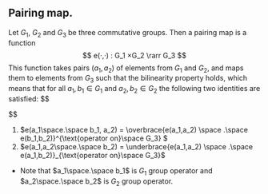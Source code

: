 ## Pairing map.
Let $G_1$, $G_2$ and $G_3$ be three commutative groups. Then a pairing map is a function
$$
e(·,·) : G_1 ×G_2 \rarr G_3
$$
This function takes pairs $(a_1,a_2)$ of elements from $G_1$ and $G_2$, and maps them to elements from $G_3$ such that the bilinearity property holds, which means that
for all $a_1, b_1 \in G_1$ and $a_2, b_2 \in G_2$ the following two identities are satisfied:
$$

$$
1. $e(a_1\space.\space b_1, a_2) = \overbrace{e(a_1,a_2) \space .\space e(b_1,b_2)}^{\text{operator on}\space G_3} $
2. $e(a_1,a_2\space.\space b_2) = \underbrace{e(a_1,a_2) \space .\space e(a_1,b_2)}_{\text{operator on}\space G_3}$
- Note that $a_1\space.\space b_1$ is $G_1$ group operator and $a_2\space.\space b_2$ is $G_2$ group operator.